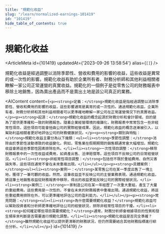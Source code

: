 ```yaml
---
title: "規範化收益"
slug: "/learn/normalized-earnings-101419"
id: "101419"
hide_table_of_contents: true
---
```



# 規範化收益

<ArticleMeta id={101419} updatedAt={'2023-09-26 13:58:54'} alias={`[]`} />
<div className='border-solid border-b border-t-0 my-4 border-[var(--ifm-color-gray-300)]' />

規範化收益是經過調整以消除季節性、營收和費用的影響的收益，這些收益是異常的或一次性的影響。規範化收益有助於企業所有者、財務分析師和其他利益相關者瞭解一家公司正常運營的真實收益。規範化的一個例子是從零售公司的財務報表中移除土地銷售，因為賣出產品而不是賣出土地是該公司真正的業務。

<AIContent content={`<p><strong>定義：</strong>規範化收益是指經過調整以消除季節性、營收和費用的影響的收益，這些影響通常是異常的或一次性的。通過規範化收益，企業所有者、財務分析師和其他利益相關者可以更準確地瞭解一家公司在正常運營情況下的真實收益。</p><p><strong>起源：</strong>規範化收益的概念起源於財務分析和會計領域，目的是為了提供更準確和一致的財務報告。隨着企業經營環境的複雜化，財務報表中常常包含一些非經常性項目，這些項目可能會扭曲公司的實際經營成果。因此，規範化收益的概念逐漸被引入，以幫助利益相關者更好地評估公司的財務健康狀況。</p><p><strong>類別與特點：</strong>規範化收益主要分為以下幾類：<ul><li><strong>季節性調整：</strong>消除由於季節性波動導致的收益變化。例如，零售業在假期期間的銷售額通常會大幅增加，規範化收益會將這些季節性因素排除在外。</li><li><strong>一次性項目調整：</strong>移除財務報表中的一次性收益或費用，如資產出售、法律賠償等。這些項目不反映公司的日常經營狀況。</li><li><strong>非經常性項目調整：</strong>包括但不限於重組費用、自然災害損失等，這些項目通常不會在未來重複出現。</li></ul></p><p><strong>具體案例：</strong><ul><li><strong>案例一：</strong>某零售公司在某一季度出售了一塊土地，獲得了一筆可觀的收益。然而，這筆收益並不反映公司的主營業務表現。通過規範化收益，將這筆土地銷售收益從財務報表中移除，得出的收益更能反映公司的實際經營狀況。</li><li><strong>案例二：</strong>一家制造公司在某一年經歷了一次重大重組，產生了大量的重組費用。這些費用是一次性的，不會在未來的財務報表中重複出現。通過規範化收益，將這些重組費用排除在外，可以更準確地評估公司的盈利能力。</li></ul></p><p><strong>常見問題：</strong><ul><li><strong>為什麼需要規範化收益？</strong>規範化收益可以幫助投資者和分析師更準確地評估公司的經營狀況，排除非經常性項目的干擾。</li><li><strong>如何確定哪些項目需要規範化？</strong>通常，財務分析師會根據項目的性質和發生頻率來判斷是否需要進行規範化調整。</li><li><strong>規範化收益是否完全準確？</strong>雖然規範化收益可以提供更清晰的財務狀況，但仍然需要結合其他財務指標進行綜合分析。</li></ul></p>`} id={101419} />
